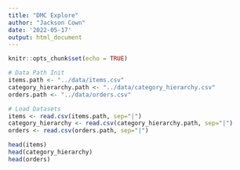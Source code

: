 ```yaml
---
title: "DMC Explore"
author: "Jackson Cown"
date: '2022-05-17'
output: html_document
---
```


```r
knitr::opts_chunk$set(echo = TRUE)

# Data Path Init
items.path <- "../data/items.csv"
category_hierarchy.path <- "../data/category_hierarchy.csv"
orders.path <- "../data/orders.csv"

# Load Datasets
items <- read.csv(items.path, sep="|")
category_hierarchy <- read.csv(category_hierarchy.path, sep="|")
orders <- read.csv(orders.path, sep="|")
```


```r
head(items)
head(category_hierarchy)
head(orders)
```


